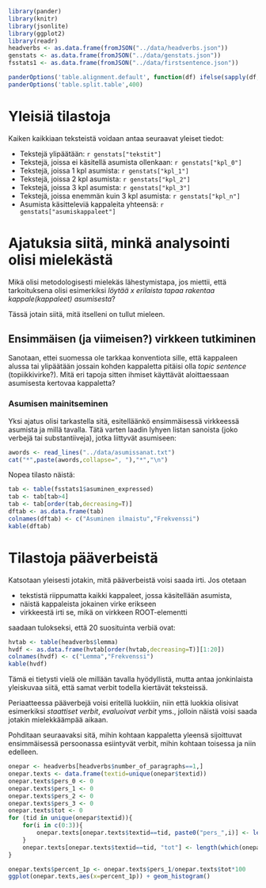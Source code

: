 
```r
library(pander)
library(knitr)
library(jsonlite)
library(ggplot2)
library(readr)
headverbs <- as.data.frame(fromJSON("../data/headverbs.json"))
genstats <- as.data.frame(fromJSON("../data/genstats.json"))
fsstats1 <- as.data.frame(fromJSON("../data/firstsentence.json"))

panderOptions('table.alignment.default', function(df) ifelse(sapply(df, is.numeric), 'right', 'left'))
panderOptions('table.split.table',400)

```

# Yleisiä tilastoja

Kaiken kaikkiaan teksteistä voidaan antaa seuraavat yleiset tiedot:

* Tekstejä ylipäätään: `r genstats["tekstit"]`
* Tekstejä, joissa ei käsitellä asumista  ollenkaan: `r genstats["kpl_0"]`
* Tekstejä, joissa 1 kpl asumista: `r genstats["kpl_1"]`
* Tekstejä, joissa 2 kpl asumista: `r genstats["kpl_2"]`
* Tekstejä, joissa 3 kpl asumista: `r genstats["kpl_3"]`
* Tekstejä, joissa enemmän kuin 3 kpl asumista: `r genstats["kpl_n"]`
* Asumista käsitteleviä kappaleita yhteensä: `r genstats["asumiskappaleet"]`

# Ajatuksia siitä, minkä analysointi olisi mielekästä

Mikä olisi metodologisesti mielekäs lähestymistapa, jos miettii, että
tarkoituksena olisi esimerkiksi *löytää x erilaista tapaa rakentaa
kappale(kappaleet) asumisesta*?

Tässä jotain siitä, mitä itselleni on tullut mieleen.


## Ensimmäisen (ja viimeisen?) virkkeen tutkiminen

Sanotaan, ettei suomessa ole tarkkaa konventiota sille, että kappaleen alussa 
tai ylipäätään jossain kohden kappaletta pitäisi olla *topic sentence* (topiikkivirke?).
Mitä eri tapoja sitten ihmiset käyttävät aloittaessaan asumisesta kertovaa kappaletta?

###  Asumisen mainitseminen

Yksi ajatus olisi tarkastella sitä, esitelläänkö ensimmäisessä virkkeessä asumista ja millä tavalla.
Tätä  varten laadin lyhyen listan sanoista (joko verbejä tai substantiiveja), jotka liittyvät asumiseen:

```r

awords <- read_lines("../data/asumissanat.txt")
cat("*",paste(awords,collapse=", "),"*","\n")

```

Nopea tilasto näistä:

```r

tab <- table(fsstats1$asuminen_expressed)
tab <- tab[tab>4]
tab <- tab[order(tab,decreasing=T)]
dftab <- as.data.frame(tab)
colnames(dftab) <- c("Asuminen ilmaistu","Frekvenssi")
kable(dftab)

```




# Tilastoja pääverbeistä


Katsotaan yleisesti jotakin, mitä pääverbeistä voisi saada irti.
Jos otetaan

* tekstistä riippumatta kaikki kappaleet, jossa käsitellään asumista, 
* näistä kappaleista jokainen virke erikseen
* virkkeestä irti se, mikä on virkkeen ROOT-elementti

saadaan tulokseksi, että 20 suosituinta verbiä ovat:

```r

hvtab <- table(headverbs$lemma)
hvdf <- as.data.frame(hvtab[order(hvtab,decreasing=T)][1:20])
colnames(hvdf) <- c("Lemma","Frekvenssi")
kable(hvdf)

```

Tämä ei tietysti vielä ole millään tavalla hyödyllistä, mutta antaa
jonkinlaista yleiskuvaa siitä, että samat verbit todella kiertävät teksteissä.

Periaatteessa pääverbejä voisi eritellä luokkiin, niin että luokkia olisivat 
esimerkiksi *staattiset verbit*, *evaluoivat verbit* yms., jolloin näistä voisi 
saada jotakin mielekkäämpää aikaan.


Pohditaan seuraavaksi sitä, mihin kohtaan kappaletta yleensä sijoittuvat 
ensimmäisessä persoonassa esiintyvät verbit, mihin kohtaan toisessa ja niin edelleen.


```r

onepar <- headverbs[headverbs$number_of_paragraphs==1,]
onepar.texts <- data.frame(textid=unique(onepar$textid))
onepar.texts$pers_0 <- 0
onepar.texts$pers_1 <- 0
onepar.texts$pers_2 <- 0
onepar.texts$pers_3 <- 0
onepar.texts$tot <- 0
for (tid in unique(onepar$textid)){
    for(i in c(0:3)){
        onepar.texts[onepar.texts$textid==tid, paste0("pers_",i)] <- length(which(onepar$textid==tid&onepar$pers==i))
    }
    onepar.texts[onepar.texts$textid==tid, "tot"] <- length(which(onepar$textid==tid))
}

onepar.texts$percent_1p <- onepar.texts$pers_1/onepar.texts$tot*100
ggplot(onepar.texts,aes(x=percent_1p)) + geom_histogram()

```


